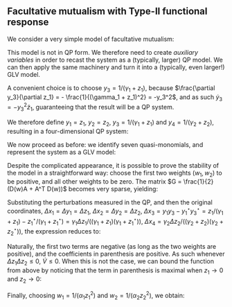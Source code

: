 ## Facultative mutualism with Type-II functional response

We consider a very simple model of facultative mutualism:

\begin{equation}
\begin{cases}
\dot{z}_1 = z_1 \left(\rho_1 - \alpha_1 z_1 + \beta_1 \frac{z_2}{(\gamma_2 + z_2)} \right)\\
\dot{z}_2 = z_2 \left(\rho_2 - \alpha_2 z_2 + \beta_2 \frac{z_1}{(\gamma_1 + z_1)} \right)
\end{cases}
\end{equation}

This model is not in QP form. We therefore need to create *auxiliary variables* in order to recast the system as a (typically, larger) QP model. We can then apply the same machinery and turn it into a (typically, even larger!) GLV model.

A convenient choice is to choose $y_3 = 1 / (\gamma_1 + z_1)$, because $\frac{\partial y_3}{\partial z_1} = - \frac{1}{(\gamma_1 + z_1)^2} = -y_3^2$, and as such $\dot{y}_3 = -y_3^2 \dot{z}_1$, guaranteeing that the result will be a QP system.

We therefore define $y_1 = z_1$, $y_2 = z_2$, $y_3 = 1/(\gamma_1 + z_1)$ and $y_4 = 1 / (\gamma_2 + z_2)$, resulting in a four-dimensional QP system:

\begin{equation}
\begin{cases}
\dot{y}_1 = y_1 \left(\rho_1 - \alpha_1 y_1 + \beta_1 y_2 y_4 \right)\\
\dot{y}_2 = y_2 \left(\rho_2 - \alpha_2 y_2 + \beta_2 y_1 y_3 \right)\\
\dot{y}_3 = -y_3^2 \dot{y}_1 = y_3 (-\rho_1 y_1 y_3 + \alpha_1 y_1^2 y_3 - \beta_1 y_1 y_2 y_3 y_4)\\
\dot{y}_4 = -y_4^2 \dot{y}_2 = y_4 (-\rho_2 y_2 y_4 + \alpha_2 y_2^2 y_4 - \beta_2 y_1 y_2 y_3 y_4)
\end{cases}
\end{equation}

We now proceed as before: we identify seven quasi-monomials, and represent the system as a GLV model:

\begin{equation}
\begin{aligned}
s = \begin{pmatrix}
\rho_1\\
\rho_2\\
0 \\
0
\end{pmatrix}
\quad 
B = \begin{pmatrix}
1 & 0 & 0 & 0\\
0 & 1 & 0 & 0\\
1 & 0 & 1 & 0\\
0 & 1 & 0 & 1\\
2 & 0 & 1 & 0\\
0 & 2 & 0 & 1\\
1 & 1 & 1 & 1
\end{pmatrix}
\quad 
M = \begin{pmatrix}
-\alpha_1  & 0  & 0 & \beta_1 & 0 & 0 & 0\\
0 & -\alpha_2  & \beta_2 & 0 & 0 & 0 & 0\\
0 & 0 & -\rho_1 & 0 & \alpha_1 & 0 & -\beta_1\\
0 & 0 & 0 & -\rho_2 & 0 & \alpha_2 & -\beta_2
\end{pmatrix}\\
x = \begin{pmatrix}
y_1\\
y_2\\
y_1 y_3\\
y_2 y_4\\
y_1^2 y_3\\
y_2^2 y_4\\
y_1 y_2 y_3 y_4
\end{pmatrix}
\quad
r = \begin{pmatrix}
\rho_1 \\
\rho_2 \\
\rho_1 \\
\rho_2 \\
2 \rho_1 \\
2 \rho_2 \\
\rho_1+\rho_2
\end{pmatrix}
\quad
A = \begin{pmatrix}
-\alpha_1 & 0 & 0 & \beta_1 & 0 & 0 & 0 \\
 0 & -\alpha_2 & \beta_2 & 0 & 0 & 0 & 0 \\
 -\alpha_1 & 0 & -\rho_1 & \beta_1 & \alpha_1 & 0 & -\beta_1 \\
 0 & -\alpha_2 & \beta_2 & -\rho_2 & 0 & \alpha_2 & -\beta_2 \\
 -2 \alpha_1 & 0 & -\rho_1 & 2 \beta_1 & \alpha_1 & 0 & -\beta_1 \\
 0 & -2 \alpha_2 & 2 \beta_2 & -\rho_2 & 0 & \alpha_2 & -\beta_2 \\
 -\alpha_1 & -\alpha_2 & \beta_2-\rho_1 & \beta_1-\rho_2 & \alpha_1 & \alpha_2 & -\beta_1-\beta_2
\end{pmatrix}
\end{aligned}
\end{equation}

Despite the complicated appearance, it is possible to prove the stability of the model in a straightforward way: choose the first two weights ($w_1, w_2$) to be positive, and all other weights to be zero. The matrix $G = \frac{1}{2}(D(w)A + A^T D(w))$ becomes very sparse, yielding:

\begin{equation}
\dot{V} = \Delta x^T G \Delta x = w_1 \Delta x_1 (\beta_1 \Delta x_4 - \alpha_1 \Delta x_1) + w_2 \Delta x_2 (\beta_2 \Delta x_3 - \alpha_2 \Delta x_2)
\end{equation}

Substituting the perturbations measured in the QP, and then the original coordinates, $\Delta x_1 = \Delta y_1 = \Delta z_1$, $\Delta x_2 = \Delta y_2 = \Delta z_2$, $\Delta x_3 = y_1 y_3 - y_1^\star y_3^\star = z_1 / (\gamma_1 + z_1) - z_1^\star / (\gamma_1 + z_1^\star) = \gamma_1 \Delta z_1 / ((\gamma_1 + z_1) (\gamma_1 + z_1^\star))$, $\Delta x_4 = \gamma_2 \Delta z_2 / ((\gamma_2 + z_2) (\gamma_2 + z_2^\star))$, the expression reduces to:

\begin{equation}
\dot{V} = - \alpha_1 w_1 \Delta z_1^2 - \alpha_2 w_2 \Delta z_2^2 + \Delta z_1 \Delta z_2 \left(\frac{\gamma_2 \beta_1 w_1}{(\gamma_2 +z_2)(\gamma_2 +z_2^\star)} + \frac{\gamma_1 \beta_2 w_2}{(\gamma_1 +z_1)(\gamma_1 +z_1^\star)} \right)
\end{equation}

Naturally, the first two terms are negative (as long as the two weights are positive), and the coefficients in parenthesis are positive. As such whenever $\Delta z_1 \Delta z_2 \leq 0$, $\dot{V} \leq 0$. When this is not the case, we can bound the function from above by noticing that the term in parenthesis is maximal when $z_1 \to 0$ and $z_2 \to 0$:

\begin{equation}
\begin{aligned}
\dot{V} &\leq - \alpha_1 w_1 \Delta z_1^2 - \alpha_2 w_2 \Delta z_2^2 + \Delta z_1 \Delta z_2 \left(\frac{\beta_1 w_1}{(\gamma_2 +z_2^\star)} + \frac{\beta_2 w_2}{(\gamma_1 +z_1^\star)} \right)\\
&\leq - \alpha_1 w_1 \Delta z_1^2 - \alpha_2 w_2 \Delta z_2^2 + \Delta z_1 \Delta z_2 \left(w_1 \frac{\alpha_1 z_1^\star - \rho_1}{z_2^\star} + w_2 \frac{\alpha_2 z_2^\star- \rho_2}{z_1^\star} \right)\\
&\leq - \alpha_1 w_1 \Delta z_1^2 - \alpha_2 w_2 \Delta z_2^2 + \Delta z_1 \Delta z_2 \left(w_1 \frac{\alpha_1 z_1^\star}{z_2^\star} + w_2\frac{\alpha_2 z_2^\star}{z_1^\star} \right)
\end{aligned}
\end{equation}

Finally, choosing $w_1 = 1 / (\alpha_1 z_1^2)$ and $w_2 = 1 / (\alpha_2 z_2^2)$, we obtain:

\begin{equation}
\begin{aligned}
\dot{V} &\leq -\frac{1}{(z_1^\star)^2} \Delta z_1^2 + 2 \Delta z_1 \Delta z_2 \frac{1}{z_1^\star z_2^\star} - -\frac{1}{(z_2^\star)^2} \Delta z_2^2 \\
&\leq - \left(\frac{\Delta z_1}{z_1^\star} - \frac{\Delta z_2}{z_2^\star}\right)^2 \\
&\leq 0
\end{aligned}
\end{equation}


